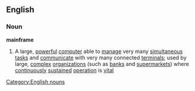 ==English==
===Noun===
{{wikipediapar|mainframe computer}}
'''mainframe'''
#A large, [[powerful]] [[computer]] able to [[manage]] very many [[simultaneous]] [[task]]s and [[communicate]] with very many connected [[terminal]]s; used by large, [[complex]] [[organization]]s (such as [[bank]]s and [[supermarket]]s) where [[continuously]] [[sustained]] [[operation]] is [[vital]]
[[Category:English nouns]]